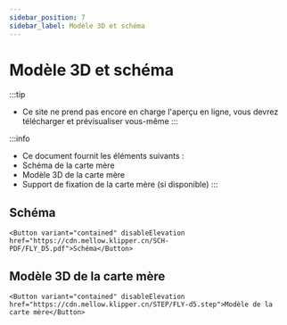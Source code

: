 ```yaml
---
sidebar_position: 7
sidebar_label: Modèle 3D et schéma
---
```


# Modèle 3D et schéma

:::tip
* Ce site ne prend pas encore en charge l'aperçu en ligne, vous devrez télécharger et prévisualiser vous-même
:::

:::info
* Ce document fournit les éléments suivants :
* Schéma de la carte mère
* Modèle 3D de la carte mère
* Support de fixation de la carte mère (si disponible)
:::

## Schéma

    <Button variant="contained" disableElevation href="https://cdn.mellow.klipper.cn/SCH-PDF/FLY_D5.pdf">Schéma</Button>

## Modèle 3D de la carte mère

    <Button variant="contained" disableElevation href="https://cdn.mellow.klipper.cn/STEP/FLY-d5.step">Modèle de la carte mère</Button>